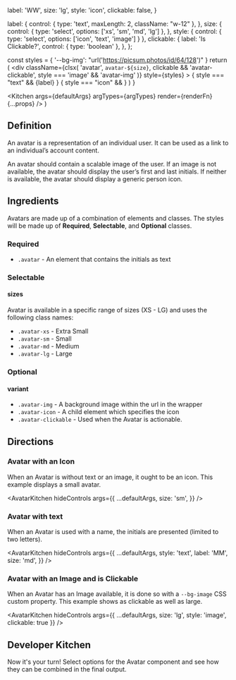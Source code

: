 
  label: 'WW',
  size: 'lg',
  style: 'icon',
  clickable: false,
}

  label: {
    control: { 
      type: 'text',
      maxLength: 2,
      className: "w-12"
    },
  },
  size: {
    control: { 
      type: 'select', 
      options: ['xs', 'sm', 'md', 'lg'] 
    },
  },
  style: {
    control: {
      type: 'select',
      options: ['icon', 'text', 'image']
    }
  },
  clickable: {
    label: 'Is Clickable?',
    control: { type: 'boolean' },
  },
};

  const styles = {
    '--bg-img': "url('https://picsum.photos/id/64/128')"
  }
  return (
    <div
      className={clsx(
        'avatar',
        `avatar-${size}`,
        clickable && 'avatar-clickable',
        style === 'image' && 'avatar-img'
      )}
      style={styles}
    >
      { style === "text" && <span>{label}</span> }
      { style === "icon" && <UserIcon className="avatar-icon" /> }
    </div>
  )
}

  <Kitchen
    args={defaultArgs}
    argTypes={argTypes}
    render={renderFn}
    {...props}
  />
)

## Definition

An avatar is a representation of an individual user. It can be used as a link to 
an individual’s account content.

An avatar should contain a scalable image of the user. If an image is not 
available, the avatar should display the user’s first and last initials. If 
neither is available, the avatar should display a generic person icon.

## Ingredients

Avatars are made up of a combination of elements and classes. The styles will be 
made up of **Required**, **Selectable**, and **Optional** classes.

### Required

- `.avatar` - An element that contains the initials as text

### Selectable

#### sizes

Avatar is available in a specific range of sizes (XS - LG) and uses the following class names:

- `.avatar-xs` - Extra Small
- `.avatar-sm` - Small
- `.avatar-md` - Medium
- `.avatar-lg` - Large

### Optional

#### variant

- `.avatar-img` - A background image within the url in the wrapper
- `.avatar-icon` - A child element which specifies the icon
- `.avatar-clickable` - Used when the Avatar is actionable.

## Directions

### Avatar with an Icon

When an Avatar is without text or an image, it ought to be an icon. 
This example displays a small avatar.

<AvatarKitchen hideControls args={{
  ...defaultArgs,
  size: 'sm',
}} />

### Avatar with text

When an Avatar is used with a name, the initials are presented (limited to two letters).

<AvatarKitchen hideControls args={{
  ...defaultArgs,
  style: 'text',
  label: 'MM',
  size: 'md',
}} />

### Avatar with an Image and is Clickable

When an Avatar has an Image available, it is done so with a `--bg-image` CSS
custom property. This example shows as clickable as well as large.

<AvatarKitchen hideControls args={{
  ...defaultArgs,
  size: 'lg',
  style: 'image',
  clickable: true
}} />

## Developer Kitchen

Now it's your turn! Select options for the Avatar component and see how they can 
be combined in the final output.

<AvatarKitchen targetSelector={null} />
